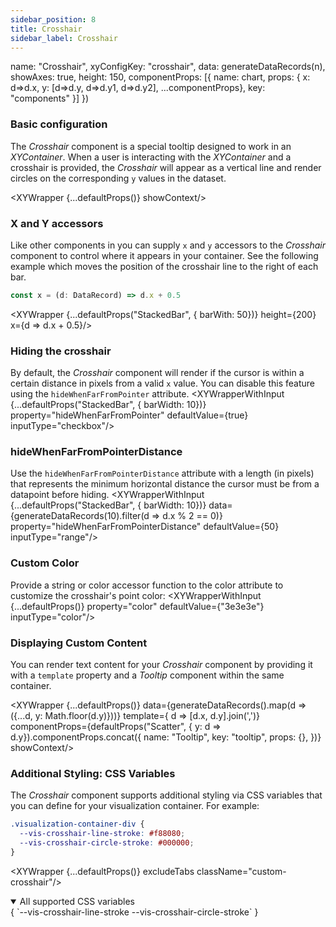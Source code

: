 ```yaml
---
sidebar_position: 8
title: Crosshair
sidebar_label: Crosshair
---
```


  name: "Crosshair",
  xyConfigKey: "crosshair",
  data: generateDataRecords(n),
  showAxes: true,
  height: 150,
  componentProps: [{ name: chart, props: { x: d=>d.x, y: [d=>d.y, d=>d.y1, d=>d.y2], ...componentProps}, key: "components" }]
})

### Basic configuration
The _Crosshair_ component is a special tooltip designed to work in an _XYContainer_.
When a user is interacting with the _XYContainer_ and a crosshair is provided, the _Crosshair_ will appear as a vertical line and render circles on the corresponding `y` values in the dataset.

<XYWrapper {...defaultProps()} showContext/>

### X and Y accessors
Like other components in you can supply `x` and `y` accessors to the _Crosshair_ component to control where it appears in your container.
See the following example which moves the position of the crosshair line to the right of each bar.

```ts
const x = (d: DataRecord) => d.x + 0.5
```
<XYWrapper {...defaultProps("StackedBar", { barWith: 50})} height={200} x={d => d.x + 0.5}/>

### Hiding the crosshair
By default, the _Crosshair_ component will render if the cursor is within a certain distance in pixels from a valid `x` value.
You can disable this feature using the `hideWhenFarFromPointer` attribute.
<XYWrapperWithInput {...defaultProps("StackedBar", { barWidth: 10})} property="hideWhenFarFromPointer" defaultValue={true} inputType="checkbox"/>

### hideWhenFarFromPointerDistance
Use the `hideWhenFarFromPointerDistance` attribute with a length (in pixels) that represents the minimum horizontal distance the cursor must be from a datapoint before hiding.
<XYWrapperWithInput {...defaultProps("StackedBar", { barWidth: 10})} data={generateDataRecords(10).filter(d => d.x % 2 == 0)} property="hideWhenFarFromPointerDistance" defaultValue={50} inputType="range"/>

### Custom Color
Provide a string or color accessor function to the color attribute to customize the crosshair's point color:
<XYWrapperWithInput {...defaultProps()} property="color" defaultValue={"3e3e3e"} inputType="color"/>

### Displaying Custom Content
You can render text content for your _Crosshair_ component by providing it with a `template` property and a _Tooltip_ component within the same container.

<XYWrapper {...defaultProps()}
  data={generateDataRecords().map(d => ({...d, y: Math.floor(d.y)}))}
  template={ d => [d.x, d.y].join(',')}
  componentProps={defaultProps("Scatter", { y: d => d.y}).componentProps.concat({
    name: "Tooltip",
    key: "tooltip",
    props: {},
  })}
  showContext/>

### Additional Styling: CSS Variables
The _Crosshair_ component supports additional styling via CSS variables that you can define for your visualization container. For example:

```css title="styles.css"
.visualization-container-div {
  --vis-crosshair-line-stroke: #f88080;
  --vis-crosshair-circle-stroke: #000000;
}
```
<XYWrapper {...defaultProps()} excludeTabs className="custom-crosshair"/>

<details open>
  <summary open>All supported CSS variables</summary>
  <CodeBlock language="css">{
`--vis-crosshair-line-stroke
--vis-crosshair-circle-stroke`
}</CodeBlock>
</details>

<PropTable name="VisCrosshair"/>